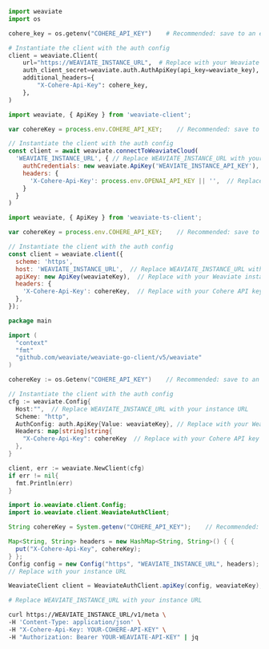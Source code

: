 <!-- Delete these imports if already imported in the file -->

<Tabs groupId="languages">
<TabItem value="py" label="Python Client v4">
     <FilteredTextBlock
       text={PyCode}
       startMarker="# START AuthThirdPartyAPIKey"
       endMarker="# END AuthThirdPartyAPIKey"
       language="py"
     />
</TabItem>
<TabItem value="py3" label="Python Client v3">

```python
import weaviate
import os

cohere_key = os.getenv("COHERE_API_KEY")    # Recommended: save to an environment variable

# Instantiate the client with the auth config
client = weaviate.Client(
    url="https://WEAVIATE_INSTANCE_URL",  # Replace with your Weaviate endpoint
    auth_client_secret=weaviate.auth.AuthApiKey(api_key=weaviate_key),  # Replace with your Weaviate instance API key
    additional_headers={
        "X-Cohere-Api-Key": cohere_key,
    },
)
```

</TabItem>
<TabItem value="js" label="JS/TS Client v3">

```js
import weaviate, { ApiKey } from 'weaviate-client';

var cohereKey = process.env.COHERE_API_KEY;    // Recommended: save to an environment variable

// Instantiate the client with the auth config
const client = await weaviate.connectToWeaviateCloud(
  'WEAVIATE_INSTANCE_URL', { // Replace WEAVIATE_INSTANCE_URL with your instance URL
    authCredentials: new weaviate.ApiKey('WEAVIATE_INSTANCE_API_KEY'),
    headers: {
      'X-Cohere-Api-Key': process.env.OPENAI_API_KEY || '',  // Replace with your inference API key
    }
  }
)
```

</TabItem>
<TabItem value="js2" label="JS/TS Client v2">

```js
import weaviate, { ApiKey } from 'weaviate-ts-client';

var cohereKey = process.env.COHERE_API_KEY;    // Recommended: save to an environment variable

// Instantiate the client with the auth config
const client = weaviate.client({
  scheme: 'https',
  host: 'WEAVIATE_INSTANCE_URL',  // Replace WEAVIATE_INSTANCE_URL with your instance URL
  apiKey: new ApiKey(weaviateKey),  // Replace with your Weaviate instance API key
  headers: {
    'X-Cohere-Api-Key': cohereKey,  // Replace with your Cohere API key
  },
});
```

</TabItem>
<TabItem value="go" label="Go">

```go
package main

import (
  "context"
  "fmt"
  "github.com/weaviate/weaviate-go-client/v5/weaviate"
)

cohereKey := os.Getenv("COHERE_API_KEY")    // Recommended: save to an environment variable

// Instantiate the client with the auth config
cfg := weaviate.Config{
  Host:"",  // Replace WEAVIATE_INSTANCE_URL with your instance URL
  Scheme: "http",
  AuthConfig: auth.ApiKey{Value: weaviateKey}, // Replace with your Weaviate instance API key
  Headers: map[string]string{
    "X-Cohere-Api-Key": cohereKey  // Replace with your Cohere API key
  },
}

client, err := weaviate.NewClient(cfg)
if err != nil{
  fmt.Println(err)
}
```

</TabItem>
<TabItem value="java" label="Java">

```java
import io.weaviate.client.Config;
import io.weaviate.client.WeaviateAuthClient;

String cohereKey = System.getenv("COHERE_API_KEY");    // Recommended: save to an environment variable

Map<String, String> headers = new HashMap<String, String>() { {
  put("X-Cohere-Api-Key", cohereKey);
} };
Config config = new Config("https", "WEAVIATE_INSTANCE_URL", headers);
// Replace with your instance URL

WeaviateClient client = WeaviateAuthClient.apiKey(config, weaviateKey);  // Replace with your Weaviate instance API key
```

</TabItem>
<TabItem value="curl" label="Curl">

```bash
# Replace WEAVIATE_INSTANCE_URL with your instance URL

curl https://WEAVIATE_INSTANCE_URL/v1/meta \
-H 'Content-Type: application/json' \
-H "X-Cohere-Api-Key: YOUR-COHERE-API-KEY" \
-H "Authorization: Bearer YOUR-WEAVIATE-API-KEY" | jq
```

</TabItem>
</Tabs>
